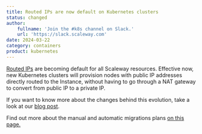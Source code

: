 ```yaml
---
title: Routed IPs are now default on Kubernetes clusters
status: changed
author:
    fullname: 'Join the #k8s channel on Slack.'
    url: 'https://slack.scaleway.com'
date: 2024-03-22
category: containers
product: kubernetes
---
```


[Routed IPs](https://www.scaleway.com/en/news/routed-ips-are-coming-to-all-scaleway-products/) are becoming default for all Scaleway resources.
Effective now, new Kubernetes clusters will provision nodes with public IP addresses directly routed to the Instance, without having to go through a NAT gateway to convert from public IP to a private IP.

If you want to know more about the changes behind this evolution, take a look at our [blog post](https://www.scaleway.com/en/blog/ip-mobility-removing-nat/).

Find out more about the manual and automatic migrations plans [on this page.](https://www.scaleway.com/en/news/routed-ips-are-coming-to-all-scaleway-products/)
